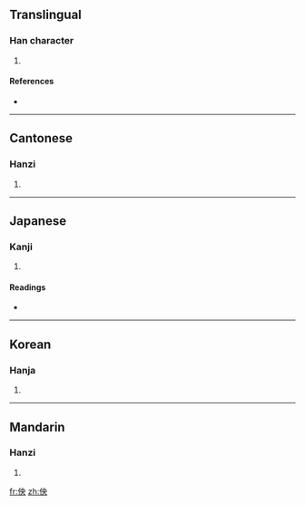 ==Translingual==

===Han character===
{{Han char|rn=9|rad=人|as=05|sn=7|four=2523<sub>0</sub>|canj=人中月大 (OLBK)}}

# {{defn|Han|sort=人05}}

====References====
* {{Han ref|kx=0098.120|dkj=00508|dj=0208.020|hdz=10133.060|uh=4F52|ud=20306|bh=CA62|bd=51810}}

----

==Cantonese==

===Hanzi===
{{yue-hanzi|jyut=|y=yeung2}}

# {{defn|Cantonese}}

----

==Japanese==

===Kanji===
{{ja-kanji|grade=|rs=人05}}

# {{defn|Japanese}}

====Readings====
* {{ja-readings|on=[[あう]] (au), [[よう]] (yō)|kun=[[あおぐ]] (aogu), [[あおむけ]] (aomuke), [[たのしむ]] (tanoshimu)}}

----

==Korean==

===Hanja===
{{ko-hanja|hangeul=앙|rv=ang|mr=ang}}

# {{defn|Korean}}

----

==Mandarin==

===Hanzi===
{{cmn-hanzi|pin=[[yāng]] ([[yang1]])|wg=yang<sup>1</sup>}}

# {{defn|Mandarin}}

[[fr:佒]]
[[zh:佒]]